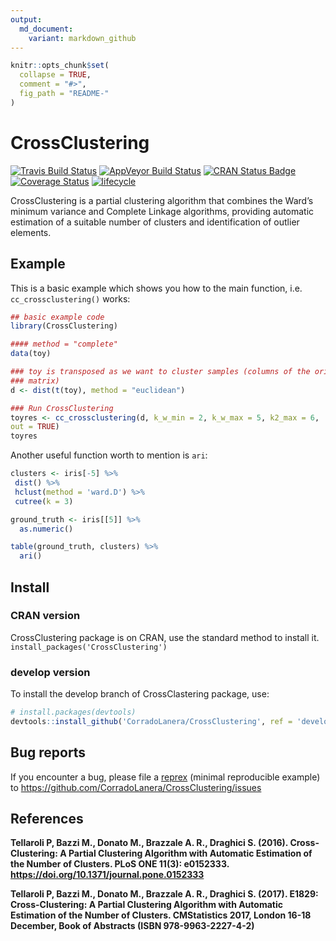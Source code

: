 ```yaml
---
output:
  md_document:
    variant: markdown_github
---
```


<!-- README.md is generated from README.Rmd. Please edit that file -->

```r
knitr::opts_chunk$set(
  collapse = TRUE,
  comment = "#>",
  fig_path = "README-"
)
```

# CrossClustering

[![Travis Build Status](https://travis-ci.org/CorradoLanera/CrossClustering.svg?branch=develop)](https://travis-ci.org/CorradoLanera/CrossClustering)
[![AppVeyor Build Status](https://ci.appveyor.com/api/projects/status/github/CorradoLanera/CrossClustering?branch=develop&svg=true)](https://ci.appveyor.com/project/CorradoLanera/CrossClustering)
[![CRAN Status Badge](http://www.r-pkg.org/badges/version/CrossClustering)](https://cran.r-project.org/web/packages/CrossClustering)
[![Coverage Status](https://codecov.io/gh/CorradoLanera/CrossClustering/branch/develop/graph/badge.svg)](https://codecov.io/gh/CorradoLanera/CrossClustering?branch=develop)
[![lifecycle](https://img.shields.io/badge/lifecycle-stable-brightgreen.svg)](https://www.tidyverse.org/lifecycle/#stable)

CrossClustering is a partial clustering algorithm that combines the Ward's
minimum variance and Complete Linkage algorithms, providing automatic
estimation of a suitable number of clusters and identification of outlier
elements.

## Example

This is a basic example which shows you how to the main function, i.e. 
`cc_crossclustering()` works:

```r
## basic example code
library(CrossClustering)

#### method = "complete"
data(toy)

### toy is transposed as we want to cluster samples (columns of the original
### matrix)
d <- dist(t(toy), method = "euclidean")

### Run CrossClustering
toyres <- cc_crossclustering(d, k_w_min = 2, k_w_max = 5, k2_max = 6,
out = TRUE)
toyres
```

Another useful function worth to mention is `ari`:
```r
clusters <- iris[-5] %>%
 dist() %>%
 hclust(method = 'ward.D') %>%
 cutree(k = 3)

ground_truth <- iris[[5]] %>%
  as.numeric()

table(ground_truth, clusters) %>% 
  ari()
```


## Install
### CRAN version
CrossClustering package is on CRAN, use the standard method to install it.
`install_packages('CrossClustering')`

### develop version
To install the develop branch of CrossClastering package, use:
```r
# install.packages(devtools)
devtools::install_github('CorradoLanera/CrossClustering', ref = 'develop')
```


## Bug reports
If you encounter a bug, please file a
[reprex](https://github.com/tidyverse/reprex) (minimal reproducible example) to
<https://github.com/CorradoLanera/CrossClustering/issues>


## References

**Tellaroli P, Bazzi M., Donato M., Brazzale A. R., Draghici S. (2016).
Cross-Clustering: A Partial Clustering Algorithm with Automatic
Estimation of the Number of Clusters. PLoS ONE 11(3):   e0152333.
<https://doi.org/10.1371/journal.pone.0152333>**

**Tellaroli P, Bazzi M., Donato M., Brazzale A. R., Draghici S. (2017).
E1829: Cross-Clustering: A Partial Clustering Algorithm with Automatic
Estimation of the Number of Clusters. CMStatistics 2017, London 16-18
December, Book of Abstracts (ISBN 978-9963-2227-4-2)**



